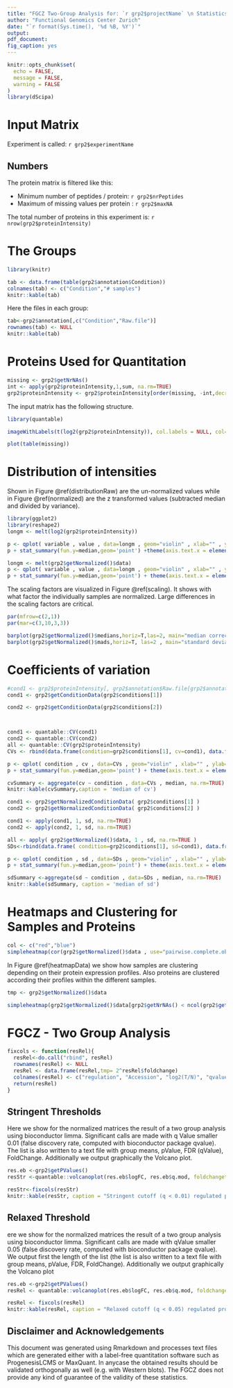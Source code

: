 ```yaml
---
title: "FGCZ Two-Group Analysis for: `r grp2$projectName` \n Statistics for a Quantitative Protein Matrix"
author: "Functional Genomics Center Zurich"
date: "`r format(Sys.time(), '%d %B, %Y')`"
output:
pdf_document:
fig_caption: yes
---
```


```r
knitr::opts_chunk$set(
  echo = FALSE,
  message = FALSE,
  warning = FALSE
)
library(dScipa)
```



# Input Matrix

Experiment is called: `r grp2$experimentName`

## Numbers

The protein matrix is filtered like this:

- Minimum number of peptides / protein: `r grp2$nrPeptides`
- Maximum of missing values per protein : `r grp2$maxNA`

The total number of proteins in this experiment is: `r nrow(grp2$proteinIntensity)`


# The Groups


```r
library(knitr)

tab <- data.frame(table(grp2$annotation$Condition))
colnames(tab) <- c("Condition","# samples")
knitr::kable(tab)


```

Here the files in each group:

```r
tab<-grp2$annotation[,c("Condition","Raw.file")]
rownames(tab) <- NULL
knitr::kable(tab)

```

\pagebreak

# Proteins Used for Quantitation



```r
missing <- grp2$getNrNAs()
int <- apply(grp2$proteinIntensity,1,sum, na.rm=TRUE)
grp2$proteinIntensity <- grp2$proteinIntensity[order(missing, -int,decreasing = T),]
```


The input matrix has the following structure.


```r
library(quantable)

imageWithLabels(t(log2(grp2$proteinIntensity)), col.labels = NULL, col=quantable::getBlueScale(21))

```

```r
plot(table(missing))

```

\pagebreak


# Distribution of intensities

Shown in Figure \@ref(distributionRaw) are the un-normalized values while in Figure  \@ref(normalized)
are the z transformed values (subtracted median and divided by variance).

```r
library(ggplot2)
library(reshape2)
longm <- melt(log2(grp2$proteinIntensity))

p <- qplot( variable , value , data=longm , geom="violin" , xlab="" , ylab="log10(I)")
p + stat_summary(fun.y=median,geom='point') +theme(axis.text.x = element_text(angle = 90, hjust = 1))

```



```r

longm <- melt(grp2$getNormalized()$data)
p <- qplot( variable , value , data=longm , geom="violin" , xlab="" , ylab="log10(I)")
p + stat_summary(fun.y=median,geom='point') + theme(axis.text.x = element_text(angle = 90, hjust = 1))

```

The scaling factors are visualized in Figure \@ref(scaling). It shows with what factor the individually samples
are normalized. Large differences in the scaling factors are critical.


```r
par(mfrow=c(2,1))
par(mar=c(3,10,3,3))

barplot(grp2$getNormalized()$medians,horiz=T,las=2, main="median correction", cex.names = 0.6)
barplot(grp2$getNormalized()$mads,horiz=T, las=2 , main="standard deviation correction", cex.names = 0.6)

```


\pagebreak

# Coefficients of variation

```r
#cond1 <- grp2$proteinIntensity[, grp2$annotation$Raw.file[grp2$annotation$Condition == grp2$conditions[1]]]
cond1 <- grp2$getConditionData(grp2$conditions[1])

cond2 <- grp2$getConditionData(grp2$conditions[2])



cond1 <- quantable::CV(cond1)
cond2 <- quantable::CV(cond2)
all <- quantable::CV(grp2$proteinIntensity)
CVs <- rbind(data.frame(condition=grp2$conditions[1], cv=cond1), data.frame(condition=grp2$conditions[2],cv=cond2 ), data.frame(condition="all", cv=all))

p <- qplot( condition , cv , data=CVs , geom="violin" , xlab="" , ylab="log10(I)")
p + stat_summary(fun.y=median,geom='point') + theme(axis.text.x = element_text(angle = 90, hjust = 1))

```


```r
cvSummary <- aggregate(cv ~ condition , data=CVs , median, na.rm=TRUE)
knitr::kable(cvSummary,caption = 'median of cv')
```

\pagebreak

```r
cond1 <- grp2$getNormalizedConditionData( grp2$conditions[1] )
cond2 <- grp2$getNormalizedConditionData( grp2$conditions[2] )

cond1 <- apply(cond1, 1, sd, na.rm=TRUE)
cond2 <- apply(cond2, 1, sd, na.rm=TRUE)

all <- apply( grp2$getNormalized()$data, 1 , sd, na.rm=TRUE )
SDs<-rbind(data.frame( condition=grp2$conditions[1], sd=cond1), data.frame(condition=grp2$conditions[2],sd=cond2 ), data.frame(condition="all", sd=all))

p <- qplot( condition , sd , data=SDs , geom="violin" , xlab="" , ylab="log10(I)")
p + stat_summary(fun.y=median,geom='point') + theme(axis.text.x = element_text(angle = 90, hjust = 1))

```

```r
sdSummary <-aggregate(sd ~ condition , data=SDs , median, na.rm=TRUE)
knitr::kable(sdSummary, caption = 'median of sd')
```

\pagebreak

# Heatmaps and Clustering for Samples and Proteins


```r
col <- c("red","blue")
simpleheatmap(cor(grp2$getNormalized()$data , use="pairwise.complete.obs", method="spearman")^2,palette = getGreensScale(21),ColSideColors = col[as.factor(grp2$annotation$Condition)], margins = c(10,3))

```



In Figure \@ref(heatmapData) we show how samples are clustering depending on their protein expression profiles.
Also proteins are clustered according their profiles within the different samples.


```r
tmp <- grp2$getNormalized()$data

simpleheatmap(grp2$getNormalized()$data[grp2$getNrNAs() < ncol(grp2$getNormalized()$data)/2,],ColSideColors = col[as.factor(grp2$annotation$Condition)], margins=c(10,3) )

```


# FGCZ - Two Group Analysis

```r
fixcols <- function(resRel){
  resRel<-do.call("rbind", resRel)
  rownames(resRel) <- NULL
  resRel <- data.frame(resRel,tmp= 2^resRel$foldchange)
  colnames(resRel) <- c("regulation", "Accession", "log2(T/N)", "qvalue", "foldchange (T/N)")
  return(resRel)
}
```


## Stringent Thresholds

Here we show for the normalized matrices the result of a
two group analysis using bioconductor limma. Significant calls are made with q Value smaller 0.01 (false discovery rate, computed with bioconductor package qvalue). The list is also written to a text file with group means,
pValue, FDR (qValue), FoldChange. Additionally we output graphically the Volcano plot.


```r

res.eb <-grp2$getPValues()
resStr <-quantable::volcanoplot(res.eb$logFC, res.eb$q.mod, foldchangethresh = 0.1 , pthresh = 0.01 ,labels=rownames(res.eb))

```

```r
resStr<-fixcols(resStr)
knitr::kable(resStr, caption = "Stringent cutoff (q < 0.01) regulated proteins.")
```


## Relaxed Threshold

ere we show for the normalized matrices the result of a
two group analysis using bioconductor limma. Significant calls are made with qValue smaller 0.05 (false discovery rate, computed with bioconductor package qvalue). We output first the length of the list (the list is also written to a text file with group means,
pValue, FDR, FoldChange). Additionally we output graphically the Volcano plot



```r
res.eb <-grp2$getPValues()
resRel <- quantable::volcanoplot(res.eb$logFC, res.eb$q.mod, foldchangethresh = 0.1 , pthresh = 0.05 ,labels=rownames(res.eb))

```




```r
resRel <- fixcols(resRel)
knitr::kable(resRel, caption = "Relaxed cutoff (q < 0.05) regulated proteins.")

```


## Disclaimer and Acknowledgements

This document was generated using Rmarkdown and processes text files which are generated either with a label-free quantitation software such as ProgenesisLCMS or MaxQuant. In anycase the obtained results should be validated orthogonally as well (e.g. with Western blots).
The FGCZ does not provide any kind of guarantee of the validity of these statistics.
